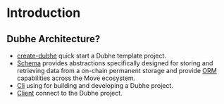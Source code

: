 # Introduction

## Dubhe Architecture?

- [create-dubhe](/dubhe/sui/quick-start) quick start a Dubhe template project.
- [Schema](/dubhe/sui/schemas) provides abstractions specifically designed for storing and retrieving data from a on-chain permanent storage and provide [ORM](https://en.wikipedia.org/wiki/Object-relational_mapping) capabilities across the Move ecosystem.
- [Cli](/dubhe/sui/client) using for building and developing a Dubhe project.
- [Client](/dubhe/sui/client) connect to the Dubhe project.
